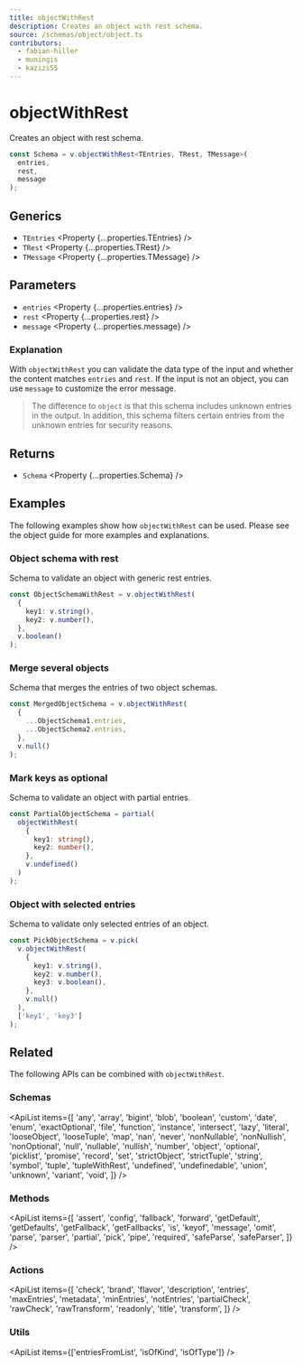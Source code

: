 ```yaml
---
title: objectWithRest
description: Creates an object with rest schema.
source: /schemas/object/object.ts
contributors:
  - fabian-hiller
  - muningis
  - kazizi55
---
```



# objectWithRest

Creates an object with rest schema.

```ts
const Schema = v.objectWithRest<TEntries, TRest, TMessage>(
  entries,
  rest,
  message
);
```

## Generics

- `TEntries` <Property {...properties.TEntries} />
- `TRest` <Property {...properties.TRest} />
- `TMessage` <Property {...properties.TMessage} />

## Parameters

- `entries` <Property {...properties.entries} />
- `rest` <Property {...properties.rest} />
- `message` <Property {...properties.message} />

### Explanation

With `objectWithRest` you can validate the data type of the input and whether the content matches `entries` and `rest`. If the input is not an object, you can use `message` to customize the error message.

> The difference to <Link href="../object/">`object`</Link> is that this schema includes unknown entries in the output. In addition, this schema filters certain entries from the unknown entries for security reasons.

## Returns

- `Schema` <Property {...properties.Schema} />

## Examples

The following examples show how `objectWithRest` can be used. Please see the <Link href="/guides/objects/">object guide</Link> for more examples and explanations.

### Object schema with rest

Schema to validate an object with generic rest entries.

```ts
const ObjectSchemaWithRest = v.objectWithRest(
  {
    key1: v.string(),
    key2: v.number(),
  },
  v.boolean()
);
```

### Merge several objects

Schema that merges the entries of two object schemas.

```ts
const MergedObjectSchema = v.objectWithRest(
  {
    ...ObjectSchema1.entries,
    ...ObjectSchema2.entries,
  },
  v.null()
);
```

### Mark keys as optional

Schema to validate an object with partial entries.

```ts
const PartialObjectSchema = partial(
  objectWithRest(
    {
      key1: string(),
      key2: number(),
    },
    v.undefined()
  )
);
```

### Object with selected entries

Schema to validate only selected entries of an object.

```ts
const PickObjectSchema = v.pick(
  v.objectWithRest(
    {
      key1: v.string(),
      key2: v.number(),
      key3: v.boolean(),
    },
    v.null()
  ),
  ['key1', 'key3']
);
```

## Related

The following APIs can be combined with `objectWithRest`.

### Schemas

<ApiList
  items={[
    'any',
    'array',
    'bigint',
    'blob',
    'boolean',
    'custom',
    'date',
    'enum',
    'exactOptional',
    'file',
    'function',
    'instance',
    'intersect',
    'lazy',
    'literal',
    'looseObject',
    'looseTuple',
    'map',
    'nan',
    'never',
    'nonNullable',
    'nonNullish',
    'nonOptional',
    'null',
    'nullable',
    'nullish',
    'number',
    'object',
    'optional',
    'picklist',
    'promise',
    'record',
    'set',
    'strictObject',
    'strictTuple',
    'string',
    'symbol',
    'tuple',
    'tupleWithRest',
    'undefined',
    'undefinedable',
    'union',
    'unknown',
    'variant',
    'void',
  ]}
/>

### Methods

<ApiList
  items={[
    'assert',
    'config',
    'fallback',
    'forward',
    'getDefault',
    'getDefaults',
    'getFallback',
    'getFallbacks',
    'is',
    'keyof',
    'message',
    'omit',
    'parse',
    'parser',
    'partial',
    'pick',
    'pipe',
    'required',
    'safeParse',
    'safeParser',
  ]}
/>

### Actions

<ApiList
  items={[
    'check',
    'brand',
    'flavor',
    'description',
    'entries',
    'maxEntries',
    'metadata',
    'minEntries',
    'notEntries',
    'partialCheck',
    'rawCheck',
    'rawTransform',
    'readonly',
    'title',
    'transform',
  ]}
/>

### Utils

<ApiList items={['entriesFromList', 'isOfKind', 'isOfType']} />
